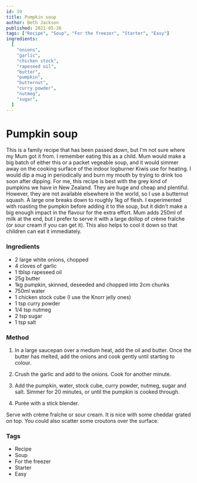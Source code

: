 ```yaml
---
id: 19
title: Pumpkin soup
author: Beth Jackson
published: 2021-05-26
tags: ["Recipe", "Soup", "For the freezer", "Starter", "Easy"]
ingredients:
  [
    "onions",
    "garlic",
    "chicken stock",
    "rapeseed oil",
    "butter",
    "pumpkin",
    "butternut",
    "curry powder",
    "nutmeg",
    "sugar",
  ]
---
```


# Pumpkin soup

This is a family recipe that has been passed down, but I'm not sure where my Mum got it from. I remember eating this as a child. Mum would make a big batch of either this or a packet vegeable soup, and it would simmer away on the cooking surface of the indoor logburner Kiwis use for heating. I would dip a mug in periodically and burn my mouth by trying to drink too soon after dipping. For me, this recipe is best with the grey kind of pumpkins we have in New Zealand. They are huge and cheap and plentiful. However, they are not available elsewhere in the world, so I use a butternut squash. A large one breaks down to roughly 1kg of flesh. I experimented with roasting the pumpkin before adding it to the soup, but it didn't make a big enough impact in the flavour for the extra effort. Mum adds 250ml of milk at the end, but I prefer to serve it with a large dollop of crème fraîche (or sour cream if you can get it). This also helps to cool it down so that children can eat it immediately.

### Ingredients

- 2 large white onions, chopped
- 4 cloves of garlic
- 1 tblsp rapeseed oil
- 25g butter
- 1kg pumpkin, skinned, deseeded and chopped into 2cm chunks
- 750ml water
- 1 chicken stock cube (I use the Knorr jelly ones)
- 1 tsp curry powder
- 1/4 tsp nutmeg
- 2 tsp sugar
- 1 tsp salt

### Method

1. In a large saucepan over a medium heat, add the oil and butter. Once the butter has melted, add the onions and cook gently until starting to colour.

<Timer inputHours={0} inputMinutes={10} inputSeconds={0} />

2. Crush the garlic and add to the onions. Cook for another minute.

3. Add the pumpkin, water, stock cube, curry powder, nutmeg, sugar and salt. Simmer for 20 minutes, or until the pumpkin is cooked through.

<Timer inputHours={0} inputMinutes={20} inputSeconds={0} />

4. Purée with a stick blender.

Serve with crème fraîche or sour cream. It is nice with some cheddar grated on top. You could also scatter some croutons over the surface.

### Tags

- Recipe
- Soup
- For the freezer
- Starter
- Easy
